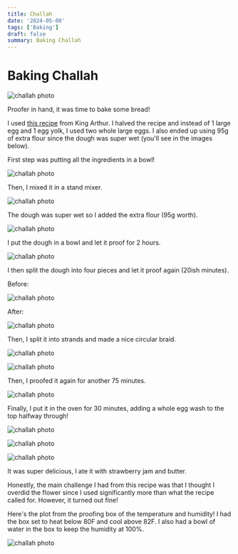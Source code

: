 ```yaml
---
title: Challah 
date: '2024-05-08'
tags: ['Baking']
draft: false
summary: Baking Challah
---
```


# Baking Challah

![challah photo](/static/images/challah-10.jpg)

Proofer in hand, it was time to bake some bread!

I used [this recipe](https://www.kingarthurbaking.com/recipes/classic-challah-recipe) from King Arthur. I halved the recipe and instead of 1 large egg and 1 egg yolk, I used two whole large eggs. I also ended up using 95g of extra flour since the dough was super wet (you'll see in the images below).

First step was putting all the ingredients in a bowl!

![challah photo](/static/images/challah-0.jpg)

Then, I mixed it in a stand mixer.

![challah photo](/static/images/challah-1.jpg)

The dough was super wet so I added the extra flour (95g worth).

![challah photo](/static/images/challah-2.jpg)

I put the dough in a bowl and let it proof for 2 hours.

![challah photo](/static/images/challah-3.jpg)

I then split the dough into four pieces and let it proof again (20ish minutes).

Before:

![challah photo](/static/images/challah-4.jpg)

After:

![challah photo](/static/images/challah-5.jpg)

Then, I split it into strands and made a nice circular braid.

![challah photo](/static/images/challah-6.jpg)

![challah photo](/static/images/challah-7.jpg)

Then, I proofed it again for another 75 minutes.

![challah photo](/static/images/challah-8.jpg)

Finally, I put it in the oven for 30 minutes, adding a whole egg wash to the top halfway through!

![challah photo](/static/images/challah-9.jpg)


![challah photo](/static/images/challah-10.jpg)


![challah photo](/static/images/challah-11.jpg)

It was super delicious, I ate it with strawberry jam and butter.

Honestly, the main challenge I had from this recipe was that I thought I overdid the flower since I used significantly more than what the recipe called for. However, it turned out fine!

Here's the plot from the proofing box of the temperature and humidity! I had the box set to heat below 80F and cool above 82F. I also had a bowl of water in the box to keep the humidity at 100%.

![challah photo](/static/images/challah-12.png)


